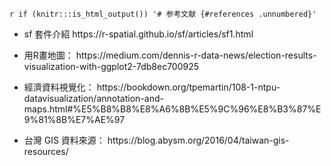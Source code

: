 `r if (knitr:::is_html_output()) '# 参考文献 {#references .unnumbered}'`

- sf 套件介紹
https://r-spatial.github.io/sf/articles/sf1.html

- 用R畫地圖：
https://medium.com/dennis-r-data-news/election-results-visualization-with-ggplot2-7db8ec700925

- 經濟資料視覺化：
https://bookdown.org/tpemartin/108-1-ntpu-datavisualization/annotation-and-maps.html#%E5%B8%B8%E8%A6%8B%E5%9C%96%E8%B3%87%E9%81%8B%E7%AE%97

- 台灣 GIS 資料來源：
https://blog.abysm.org/2016/04/taiwan-gis-resources/
